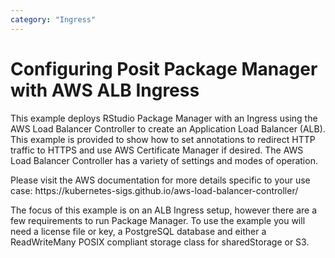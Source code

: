 ```yaml
---
category: "Ingress"
---
```


# Configuring Posit Package Manager with AWS ALB Ingress

This example deploys RStudio Package Manager with an Ingress using the AWS Load Balancer Controller to create an Application Load Balancer (ALB).
This example is provided to show how to set annotations to redirect HTTP traffic to HTTPS and use AWS Certificate Manager if desired.
The AWS Load Balancer Controller has a variety of settings and modes of operation. 

Please visit the AWS documentation for more details specific to your use case:
https://kubernetes-sigs.github.io/aws-load-balancer-controller/

The focus of this example is on an ALB Ingress setup, however there are a few requirements to run Package Manager.
To use the example you will need a license file or key, a PostgreSQL database and either a ReadWriteMany POSIX compliant storage class for sharedStorage or S3.

```.yaml
```
